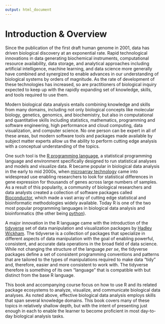 ```yaml
---
output: html_document
---
```


# Introduction & Overview

Since the publication of the first draft human genome in 2001, data has driven
biological discovery at an exponential rate. Rapid technological innovations in
data generating biochemical instruments, computational resource availability,
data storage, and analytical approaches including artificial intelligence,
machine learning, and data science more generally have combined and synergized
to enable advances in our understanding of biological systems by orders of
magnitude. As the rate of development of these technologies has increased, so
are practitioners of biological inquiry expected to keep up with the rapidly
expanding set of knowledge, skills, and tools required to use them.

Modern biological data analysis entails combining knowledge and skills from
many domains, including not only biological concepts like molecular biology,
genetics, genomics, and biochemistry, but also in computational and quantitative
skills including statistics, mathematics, programming and software engineering,
high performance and cloud computing, data visualization, and computer science.
No one person can be expert in all of these areas, but modern software tools
and packages made available by subject matter experts allow us the ability to
perform cutting edge analysis with a conceptual understanding of the topics.

One such tool is the [R programming language](https://www.r-project.org), a
statistical programming language and environment specifically designed to run
statistical analyses and models and visualize data. R became popular in
biological data analysis in the early to mid 2000s, when [microarray technology](https://www.genome.gov/genetics-glossary/Microarray-Technology)
came into widespread use enabling researchers to look for statistical
differences in gene expression for thousands of genes across large numbers of
samples. As a result of this popularity, a community of biological researchers
and data analysts created a collection of software packages called [Bioconductor](https://www.bioconductor.org/), which made a vast array of
cutting edge statistical and bioinformatic methodologies widely available. Today
R is one of the two most popular programming languages in biological data
analysis and bioinformatics (the other being [python](https://python.org)).

A major innovation in the R language came with the introduction of the
[tidyverse](https://www.tidyverse.org/) set of data manipulation and
visualization packages by [Hadley Wickham](http://hadley.nz/). The tidyverse
is a collection of packages that specialize in different aspects of data
manipulation with the goal of enabling powerful, consistent, and accurate
data operations in the broad field of data science. While not changing the
structure of the language *per se*, the tidyverse packages define a set of
consistent programming conventions and patterns that are tailored to the
types of manipulations required to make data "tidy" and, therefore, easier
and more consistent to work with. The tidyverse therefore is something of its
own "language" that is compatible with but distinct from the base R language.

This book and accompanying course focus on how to use R and its related package
ecosystems to analyze, visualize, and communicate biological data analyses. As
noted above, effective biological data analysis employs skills that span several
knowledge domains. This book covers many of these topics in relatively shallow
depth, but with the intent of presenting just enough in each to enable the
learner to become proficient in most day-to-day biological analysis tasks.
